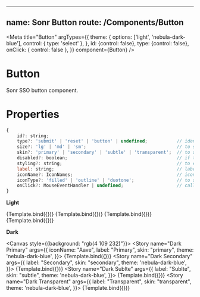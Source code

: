 
<!-- Button.stories.mdx -->


---
name: Sonr Button
route: /Components/**Button**
---

<Meta
  title="Button"
  argTypes={{
    theme: {
      options: ['light', 'nebula-dark-blue'],
      control: {
        type: 'select'
      },
    },
    id: {control: false},
    type: {control: false},
    onClick: { control: false },
  }}
  component={Button}
/>

# Button
Sonr SSO button component.

# Properties
```js
{
    id?: string;
    type?: 'submit' | 'reset' | 'button' | undefined;           // identifier
    size?: 'lg' | 'md' | 'sm';                                  // to set the height of the button, based on the Tailwind.css height h-10, h-8 and h-6 (default 'md')
    skin?: 'primary' | 'secondary' | 'subtle' | 'transparent';  // to set the overal display of the button in terms of colors (default 'primary')
    disabled?: boolean;                                         // if the button is disabled
    styling?: string;                                           // to expand the styling with your custom css classes
    label: string;                                              // label for the button
    iconName?: IconNames;                                       // icon to be displayed, the color will be subjected to the 'skin' propperty, and size will follow the 'size' propperty
    iconType?: 'filled' | 'outline' | 'duotone';                // to set the icon variation for the name you provided (default 'filled' but only applied when with 'iconName')
    onClick?: MouseEventHandler | undefined;                    // callback function
}
```
<ArgsTable story="Primary" />


**Light**

<Canvas>
    <Story name="Primary"
      args={{
        iconName: "Aave",
        label: "Primary",
        skin: "primary",
    }}>
        {Template.bind({})}
    </Story>
    <Story name="Secondary"
      args={{
        label: "Secondary",
        skin: "secondary",
    }}>
        {Template.bind({})}
    </Story>
    <Story name="Sublte"
      args={{
        label: "Sublte",
        skin: "subtle",
    }}>
        {Template.bind({})}
    </Story>
    <Story name="Transparent"
      args={{
        label: "Transparent",
        skin: "transparent",
    }}>
        {Template.bind({})}
    </Story>
</Canvas>

**Dark**

<Canvas style={{background: "rgb(4 109 232)"}}>
    <Story name="Dark Primary"
      args={{
        iconName: "Aave",
        label: "Primary",
        skin: "primary",
        theme: 'nebula-dark-blue',
    }}>
        {Template.bind({})}
    </Story>
    <Story name="Dark Secondary"
      args={{
        label: "Secondary",
        skin: "secondary",
        theme: 'nebula-dark-blue',
    }}>
        {Template.bind({})}
    </Story>
    <Story name="Dark Sublte"
      args={{
        label: "Sublte",
        skin: "subtle",
        theme: 'nebula-dark-blue',
    }}>
        {Template.bind({})}
    </Story>
    <Story name="Dark Transparent"
      args={{
        label: "Transparent",
        skin: "transparent",
        theme: 'nebula-dark-blue',
    }}>
        {Template.bind({})}
    </Story>
</Canvas>
